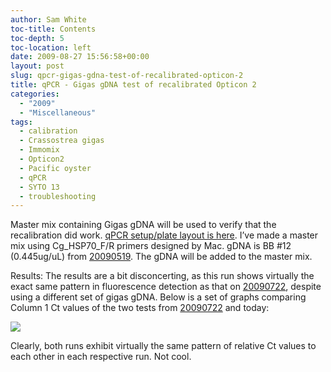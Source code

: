 ```yaml
---
author: Sam White
toc-title: Contents
toc-depth: 5
toc-location: left
date: 2009-08-27 15:56:58+00:00
layout: post
slug: qpcr-gigas-gdna-test-of-recalibrated-opticon-2
title: qPCR - Gigas gDNA test of recalibrated Opticon 2
categories:
  - "2009"
  - "Miscellaneous"
tags:
  - calibration
  - Crassostrea gigas
  - Immomix
  - Opticon2
  - Pacific oyster
  - qPCR
  - SYTO 13
  - troubleshooting
---
```


Master mix containing Gigas gDNA will be used to verify that the recalibration did work. [qPCR setup/plate layout is here](https://eagle.fish.washington.edu/Arabidopsis/Notebook%20Workup%20Files/20090827-01.jpg). I've made a master mix using Cg_HSP70_F/R primers designed by Mac. gDNA is BB #12 (0.445ug/uL) from [20090519](/Sam%27s+Working+Notebook+Jan-May+2009#sjw20090519). The gDNA will be added to the master mix.

Results: The results are a bit disconcerting, as this run shows virtually the exact same pattern in fluorescence detection as that on [20090722](/Sam%27s+Working+Notebook+Jun-Aug+2009#sjw20090722), despite using a different set of gigas gDNA. Below is a set of graphs comparing Column 1 Ct values of the two tests from [20090722](/Sam%27s+Working+Notebook+Jun-Aug+2009#sjw20090722) and today:

![](https://img.skitch.com/20090827-8rwrr6161dc2gt74k1gj19tspp.jpg)

Clearly, both runs exhibit virtually the same pattern of relative Ct values to each other in each respective run. Not cool.
